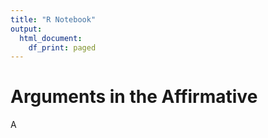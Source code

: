 ```yaml
---
title: "R Notebook"
output:
  html_document:
    df_print: paged
---
```


# Arguments in the Affirmative


A
